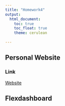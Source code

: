 ```yaml
---
title: "Homework4"
output: 
  html_document:
    toc: true
    toc_float: true
    theme: cerulean
    
---
```

## Personal Website 
### Link
[Website](website.html)

## Flexdashboard



